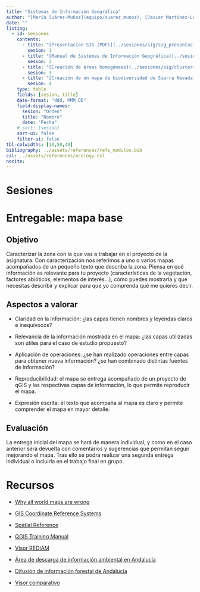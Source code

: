 ```yaml
---
title: "Sistemas de Información Geográfica"
author: "[María Suárez-Muñoz](equipo/suarez_munoz), [Javier Martínez-López](equipo/martinez_lopez), [Antonio J. Pérez-Luque](equipo/perez_luque)"
date: ""
listing:
  - id: sesiones
    contents:
      - title: "[Presentacion SIG (PDF)](../sesiones/sig/sig_presentacion_20250123.pdf)" 
        sesion: 1
      - title: "[Manual de Sistemas de Información Geográfica](../sesiones/sig/sig_practica_qgis.qmd)" 
        sesion: 2
      - title: "[Creación de áreas homogéneas](../sesiones/sig/clusterizacion.qmd)"
        sesion: 3
      - title: "[Creación de un mapa de biodiversidad de Sierra Nevada](../sesiones/sig/guion_practica_mapa_biodiversidad_jml.qmd)"
        sesion: 4
    type: table
    fields: [sesion, title]
    date-format: "ddd, MMM DD"
    field-display-names:
      sesion: "Orden"
      title: "Nombre"
      date: "Fecha"
    # sort: [sesion]
    sort-ui: false
    filter-ui: false
tbl-colwidths: [10,50,40]
bibliography: ../assets/references/refs_modulos.bib
csl: ../assets/references/ecology.csl
nocite:
---
```


# Sesiones

::: {#sesiones}
:::

# Entregable: mapa base

## Objetivo

Caracterizar la zona con la que vas a trabajar en el proyecto de la asignatura. Con caracterización nos referimos a uno o varios mapas acompañados de un pequeño texto que describa la zona. Piensa en qué información es relevante para tu proyecto (características de la vegetación, factores abióticos, elementos de interés...), cómo puedes mostrarla y qué necesitas describir y explicar para que yo comprenda qué me quieres decir.

## Aspectos a valorar

-   Claridad en la información: ¿las capas tienen nombres y leyendas claros e inequívocos?

-   Relevancia de la información mostrada en el mapa: ¿las capas utilizadas son útiles para el caso de estudio propuesto?

-   Aplicación de operaciones: ¿se han realizado operaciones entre capas para obtener nueva información? ¿se han combinado distintas fuentes de información?

-   Reproducibilidad: el mapa se entrega acompañado de un proyecto de qGIS y las respectivas capas de información, lo que permite reproducir el mapa.

-   Expresión escrita: el texto que acompaña al mapa es claro y permite comprender el mapa en mayor detalle.

## Evaluación

La entrega inicial del mapa se hará de manera individual, y como en el caso anterior será devuelta con comentarios y sugerencias que permitan seguir mejorando el mapa. Tras ello se podrá realizar una segunda entrega individual o incluirla en el trabajo final en grupo.

# Recursos

-   [Why all world maps are wrong](https://www.youtube.com/watch?v=kIID5FDi2JQ)

-   [GIS Coordinate Reference Systems](https://www.youtube.com/watch?v=WWp1k0SlMUU)

-   [Spatial Reference](https://spatialreference.org/)

-   [QGIS Training Manual](https://docs.qgis.org/3.34/en/docs/training_manual/index.html)

-   [Visor REDIAM](https://portalrediam.cica.es/VisorRediam/)

-   [Área de descarga de información ambiental en Andalucía](https://portalrediam.cica.es/descargas?path=%2F)

-   [Difusión de información forestal de Andalucía](https://indifo.agenciamedioambienteyagua.es/indicadoresForestales/home)

-   [Visor comparativo](https://portalrediam.cica.es/comparaWMS/)
